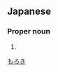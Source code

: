 ==Japanese==
{{ja-kanjitab|衆|樹}}

===Proper noun===
{{ja-pos|proper|もろき}}

# {{surname|lang=ja}}

[[Category:Japanese surnames|もろき]]